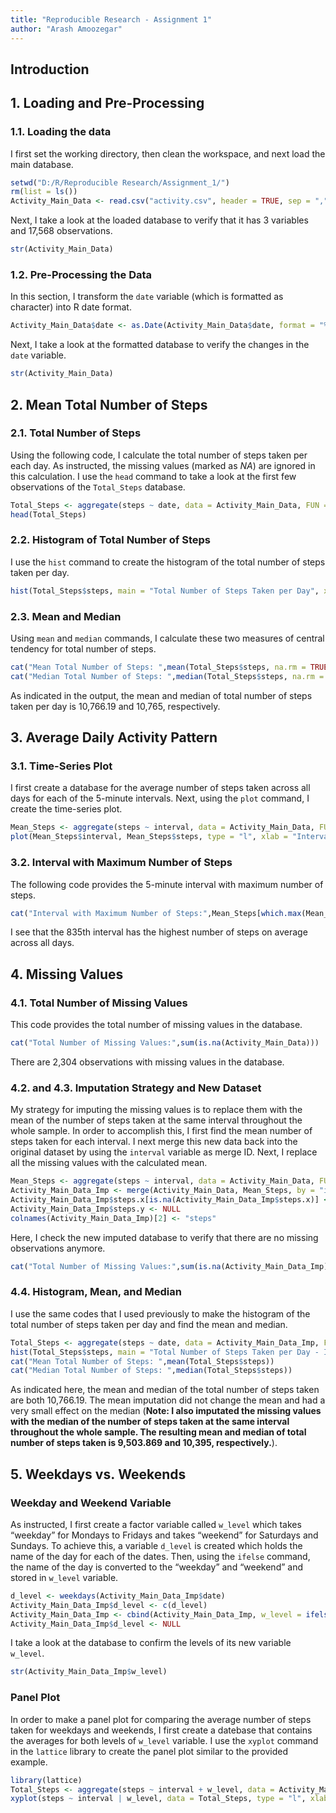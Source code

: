 ```yaml
---
title: "Reproducible Research - Assignment 1"
author: "Arash Amoozegar"
---
```


## Introduction

## 1. Loading and Pre-Processing

### 1.1. Loading the data

I first set the working directory, then clean the workspace, and next load the main database.

```r
setwd("D:/R/Reproducible Research/Assignment_1/")
rm(list = ls())
Activity_Main_Data <- read.csv("activity.csv", header = TRUE, sep = ",", stringsAsFactors = FALSE)
```

Next, I take a look at the loaded database to verify that it has 3 variables and 17,568 observations. 

```r
str(Activity_Main_Data)
```

### 1.2. Pre-Processing the Data

In this section, I transform the `date` variable (which is formatted as character) into R date format.

```R
Activity_Main_Data$date <- as.Date(Activity_Main_Data$date, format = "%Y-%m-%d")
```

Next, I take a look at the formatted database to verify the changes in the `date` variable.

```r
str(Activity_Main_Data)
```

## 2. Mean Total Number of Steps

### 2.1. Total Number of Steps

Using the following code, I calculate the total number of steps taken per each day. As instructed, the missing values (marked as *NA*) are ignored in this calculation. I use the `head` command to take a look at the first few observations of the `Total_Steps` database.

```r
Total_Steps <- aggregate(steps ~ date, data = Activity_Main_Data, FUN = sum, na.rm = TRUE)
head(Total_Steps)
```

### 2.2. Histogram of Total Number of Steps

I use the `hist` command to create the histogram of the total number of steps taken per day.

```r
hist(Total_Steps$steps, main = "Total Number of Steps Taken per Day", xlab = "Day", ylab = "Frequency of Steps", col = rgb(0,0,1,1/4), breaks = seq(0, 25000, 1000))
```

### 2.3. Mean and Median

Using `mean` and `median` commands, I calculate these two measures of central tendency for total number of steps. 

```r
cat("Mean Total Number of Steps: ",mean(Total_Steps$steps, na.rm = TRUE))
cat("Median Total Number of Steps: ",median(Total_Steps$steps, na.rm = TRUE))
```

As indicated in the output, the mean and median of total number of steps taken per day is 10,766.19 and 10,765, respectively. 

## 3. Average Daily Activity Pattern

### 3.1. Time-Series Plot

I first create a database for the average number of steps taken across all days for each of the 5-minute intervals. Next, using the `plot` command, I create the time-series plot.

```r
Mean_Steps <- aggregate(steps ~ interval, data = Activity_Main_Data, FUN = mean, na.rm = TRUE)
plot(Mean_Steps$interval, Mean_Steps$steps, type = "l", xlab = "Intervals", ylab = "Average Number of Steps", main = "Average Number of Steps Across All Days", col = rgb(0,0,1,1/4))
```

### 3.2. Interval with Maximum Number of Steps

The following code provides the 5-minute interval with maximum number of steps.

```r
cat("Interval with Maximum Number of Steps:",Mean_Steps[which.max(Mean_Steps$steps),1])
```

I see that the 835th interval has the highest number of steps on average across all days.

## 4. Missing Values

### 4.1. Total Number of Missing Values

This code provides the total number of missing values in the database.

```r
cat("Total Number of Missing Values:",sum(is.na(Activity_Main_Data)))
```

There are 2,304 observations with missing values in the database.

### 4.2. and 4.3. Imputation Strategy and New Dataset

My strategy for imputing the missing values is to replace them with the mean of the number of steps taken at the same interval throughout the whole sample. In order to accomplish this, I first find the mean number of steps taken for each interval. I next merge this new data back into the original dataset by using the `interval` variable as merge ID. Next, I replace all the missing values with the calculated mean. 

```r
Mean_Steps <- aggregate(steps ~ interval, data = Activity_Main_Data, FUN = mean, na.rm = TRUE)
Activity_Main_Data_Imp <- merge(Activity_Main_Data, Mean_Steps, by = "interval")
Activity_Main_Data_Imp$steps.x[is.na(Activity_Main_Data_Imp$steps.x)] <- Activity_Main_Data_Imp$steps.y[is.na(Activity_Main_Data_Imp$steps.x)]
Activity_Main_Data_Imp$steps.y <- NULL
colnames(Activity_Main_Data_Imp)[2] <- "steps"
```

Here, I check the new imputed database to verify that there are no missing observations anymore. 

```r
cat("Total Number of Missing Values:",sum(is.na(Activity_Main_Data_Imp)))
```

### 4.4. Histogram, Mean, and Median

I use the same codes that I used previously to make the histogram of the total number of steps taken per day and find the mean and median.

```r
Total_Steps <- aggregate(steps ~ date, data = Activity_Main_Data_Imp, FUN = sum)
hist(Total_Steps$steps, main = "Total Number of Steps Taken per Day - Imputated", xlab = "Day", ylab = "Frequency of Steps", col = rgb(0,0,1,1/4), breaks = seq(0, 25000, 1000))
cat("Mean Total Number of Steps: ",mean(Total_Steps$steps))
cat("Median Total Number of Steps: ",median(Total_Steps$steps))
```

As indicated here, the mean and median of the total number of steps taken are both 10,766.19. The mean imputation did not change the mean and had a very small effect on the median (**Note: I also imputated the missing values with the median of the number of steps taken at the same interval throughout the whole sample. The resulting mean and median of total number of steps taken is 9,503.869 and 10,395, respectively.**).

## 5. Weekdays vs. Weekends

### Weekday and Weekend Variable

As instructed, I first create a factor variable called `w_level` which takes "weekday" for Mondays to Fridays and takes "weekend" for Saturdays and Sundays. To achieve this, a variable `d_level` is created which holds the name of the day for each of the dates. Then, using the `ifelse` command, the name of the day is converted to the "weekday" and "weekend" and stored in `w_level` variable.

```r
d_level <- weekdays(Activity_Main_Data_Imp$date)
Activity_Main_Data_Imp$d_level <- c(d_level)
Activity_Main_Data_Imp <- cbind(Activity_Main_Data_Imp, w_level = ifelse(Activity_Main_Data_Imp$d_level == "Saturday" | Activity_Main_Data_Imp$d_level == "Sunday", "weekend", "weekday"))
Activity_Main_Data_Imp$d_level <- NULL
```

I take a look at the database to confirm the levels of its new variable `w_level`.

```r
str(Activity_Main_Data_Imp$w_level)
```

### Panel Plot

In order to make a panel plot for comparing the average number of steps taken for weekdays and weekends, I first create a datebase that contains the averages for both levels of `w_level` variable. I use the `xyplot` command in the `lattice` library to create the panel plot similar to the provided example.

```r
library(lattice)
Total_Steps <- aggregate(steps ~ interval + w_level, data = Activity_Main_Data_Imp, FUN = mean)
xyplot(steps ~ interval | w_level, data = Total_Steps, type = "l", xlab = "Intervals", ylab = "Average Number of Steps", layout = c(1,2), col = rgb(0,0,1,1/4))
```